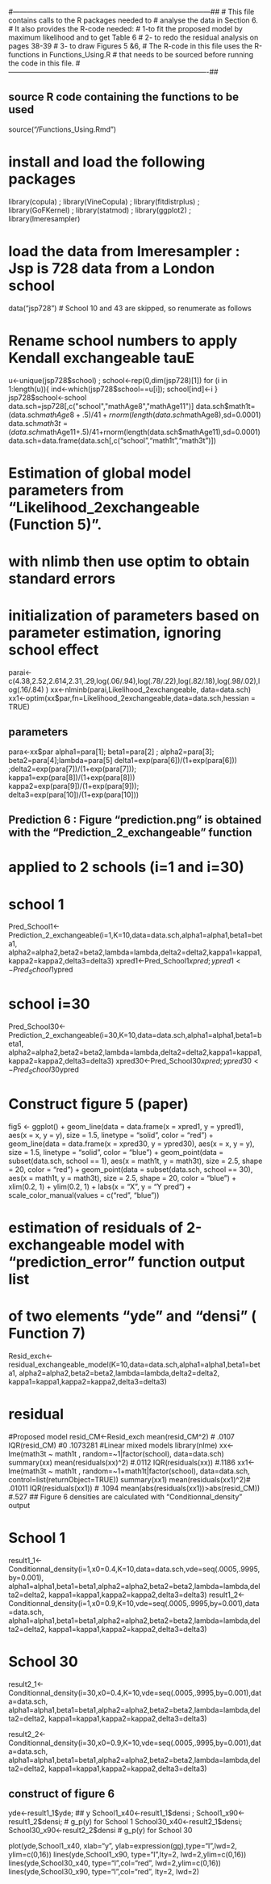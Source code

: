 
#------------------------------------------------------------------------------------##
#  This file contains calls to the R packages needed to
#  analyse the data in Section 6.
#  It also provides the R-code needed:
#  1-to fit the proposed model  by maximum likelihood and to get Table 6
#  2- to redo the residual analysis on pages 38-39
#  3- to draw  Figures 5 &6, 
#   The R-code in this file uses the R-functions in Functions_Using.R
#  that needs to be sourced before running the code in this file.
#-------------------------------------------------------------------------------------##


## source R code containing the functions to be used

source("/Functions_Using.Rmd")

# install and load the following packages

library(copula) ; library(VineCopula) ; library(fitdistrplus) ; library(GoFKernel) ; library(statmod) ; library(ggplot2) ; library(lmeresampler)

# load the data from lmeresampler : Jsp is 728 data from a London school

data("jsp728")  # School 10 and 43 are skipped, so renumerate as follows

# Rename school numbers to apply Kendall exchangeable tauE
u<-unique(jsp728$school) ; school<-rep(0,dim(jsp728)[1])
for (i in 1:length(u)){ 
  ind<-which(jsp728$school==u[i]);
  school[ind]<-i 
}
jsp728$school<-school
data.sch=jsp728[,c("school","mathAge8","mathAge11")]
data.sch$math1t=(data.sch$mathAge8+.5)/41+rnorm(length(data.sch$mathAge8),sd=0.0001)
data.sch$math3t=(data.sch$mathAge11+.5)/41+rnorm(length(data.sch$mathAge11),sd=0.0001)
data.sch=data.frame(data.sch[,c("school","math1t","math3t")])


# Estimation of global model parameters from "Likelihood_2exchangeable (Function 5)". 
# with nlimb then use optim to obtain standard errors
# initialization of parameters based on parameter estimation, ignoring school effect

parai<-c(4.38,2.52,2.614,2.31,.29,log(.06/.94),log(.78/.22),log(.82/.18),log(.98/.02),log(.16/.84) )
xx<-nlminb(parai,Likelihood_2exchangeable, data=data.sch)
xx1<-optim(xx$par,fn=Likelihood_2exchangeable,data=data.sch,hessian = TRUE)


## parameters
para<-xx$par
alpha1=para[1]; beta1=para[2] ;
alpha2=para[3]; beta2=para[4];lambda=para[5] 
delta1=exp(para[6])/(1+exp(para[6])) ;delta2=exp(para[7])/(1+exp(para[7]));
kappa1=exp(para[8])/(1+exp(para[8]))
kappa2=exp(para[9])/(1+exp(para[9])); delta3=exp(para[10])/(1+exp(para[10]))

## Prediction 6 : Figure "prediction.png" is obtained with the "Prediction_2_exchangeable" function
# applied to 2 schools (i=1 and i=30)

# school 1
Pred_School1<-Prediction_2_exchangeable(i=1,K=10,data=data.sch,alpha1=alpha1,beta1=beta1,
                alpha2=alpha2,beta2=beta2,lambda=lambda,delta2=delta2,kappa1=kappa1,kappa2=kappa2,delta3=delta3)
xpred1<-Pred_School1$xpred; ypred1<-Pred_School1$ypred

# school i=30
Pred_School30<-Prediction_2_exchangeable(i=30,K=10,data=data.sch,alpha1=alpha1,beta1=beta1,
                    alpha2=alpha2,beta2=beta2,lambda=lambda,delta2=delta2,kappa1=kappa1,kappa2=kappa2,delta3=delta3)
xpred30<-Pred_School30$xpred; ypred30<-Pred_School30$ypred


# Construct figure 5 (paper)

fig5 <- ggplot() +
  geom_line(data = data.frame(x = xpred1, y = ypred1), aes(x = x, y = y), size = 1.5, linetype = "solid", color = "red") +
  geom_line(data = data.frame(x = xpred30, y = ypred30), aes(x = x, y = y), size = 1.5, linetype = "solid", color = "blue") +
  geom_point(data = subset(data.sch, school == 1), aes(x = math1t, y = math3t), size = 2.5, shape = 20, color = "red") +
  geom_point(data = subset(data.sch, school == 30), aes(x = math1t, y = math3t), size = 2.5, shape = 20, color = "blue") +
  xlim(0.2, 1) +
  ylim(0.2, 1) +
  labs(x = "X", y = "Y pred") +
  scale_color_manual(values = c("red", "blue"))





# estimation of residuals of 2-exchangeable model with "prediction_error" function output list
# of two elements "yde" and "densi" ( Function 7)


Resid_exch<-residual_exchangeable_model(K=10,data=data.sch,alpha1=alpha1,beta1=beta1,
                                        alpha2=alpha2,beta2=beta2,lambda=lambda,delta2=delta2,
                                        kappa1=kappa1,kappa2=kappa2,delta3=delta3)

# residual 
#Proposed model
resid_CM<-Resid_exch
mean(resid_CM^2)  #  .0107
IQR(resid_CM) #0  .1073281
#Linear mixed models
library(nlme)
xx<-lme(math3t ~ math1t , random=~1|factor(school), data=data.sch)
summary(xx)
mean(residuals(xx)^2) #.0112
IQR(residuals(xx)) #.1186
xx1<-lme(math3t ~ math1t , random=~1+math1t|factor(school), data=data.sch,  control=list(returnObject=TRUE))
summary(xx1)
mean(residuals(xx1)^2)# .01011
IQR(residuals(xx1))  # .1094
mean(abs(residuals(xx1))>abs(resid_CM)) #.527
## Figure 6 densities are calculated with "Conditionnal_density" output 

# School 1 
result1_1<-Conditionnal_density(i=1,x0=0.4,K=10,data=data.sch,vde=seq(.0005,.9995,by=0.001),
                                alpha1=alpha1,beta1=beta1,alpha2=alpha2,beta2=beta2,lambda=lambda,delta2=delta2,
                                kappa1=kappa1,kappa2=kappa2,delta3=delta3)
result1_2<-Conditionnal_density(i=1,x0=0.9,K=10,vde=seq(.0005,.9995,by=0.001),data=data.sch,
                                alpha1=alpha1,beta1=beta1,alpha2=alpha2,beta2=beta2,lambda=lambda,delta2=delta2,
                                kappa1=kappa1,kappa2=kappa2,delta3=delta3)

# School 30
result2_1<-Conditionnal_density(i=30,x0=0.4,K=10,vde=seq(.0005,.9995,by=0.001),data=data.sch,
                                alpha1=alpha1,beta1=beta1,alpha2=alpha2,beta2=beta2,lambda=lambda,delta2=delta2,
                                kappa1=kappa1,kappa2=kappa2,delta3=delta3)

result2_2<-Conditionnal_density(i=30,x0=0.9,K=10,vde=seq(.0005,.9995,by=0.001),data=data.sch,
                                alpha1=alpha1,beta1=beta1,alpha2=alpha2,beta2=beta2,lambda=lambda,delta2=delta2,
                                kappa1=kappa1,kappa2=kappa2,delta3=delta3)


## construct of figure 6

yde<-result1_1$yde;  ## y
School1_x40<-result1_1$densi ; School1_x90<-result1_2$densi; # g_p(y) for School 1
School30_x40<-result2_1$densi; School30_x90<-result2_2$densi # g_p(y) for School 30

plot(yde,School1_x40, xlab="y", ylab=expression(g[p](y)),type="l",lwd=2, ylim=c(0,16))
lines(yde,School1_x90, type="l",lty=2, lwd=2,ylim=c(0,16))
lines(yde,School30_x40, type="l",col="red", lwd=2,ylim=c(0,16))
lines(yde,School30_x90, type="l",col="red", lty=2, lwd=2)


